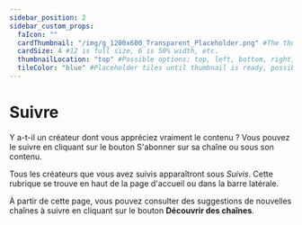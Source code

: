 ---
sidebar_position: 2
sidebar_custom_props:
  faIcon: ""
  cardThumbnail: "/img/g_1200x600_Transparent_Placeholder.png" #The thumbnail on the category card.
  cardSize: 4 #12 is full size, 6 is 50% width, etc.
  thumbnailLocation: "top" #Possible options: top, left, bottom, right, none
  tileColor: "blue" #Placeholder tiles until thumbnail is ready, possible options: blue, cream, darkpurple, lightpurple, mauve, orange, pink, none
---

# Suivre

Y a-t-il un créateur dont vous appréciez vraiment le contenu ? Vous pouvez le suivre en cliquant sur le bouton S'abonner sur sa chaîne ou sous son contenu.

Tous les créateurs que vous avez suivis apparaîtront sous *Suivis*. Cette rubrique se trouve en haut de la page d'accueil ou dans la barre latérale.

À partir de cette page, vous pouvez consulter des suggestions de nouvelles chaînes à suivre en cliquant sur le bouton **Découvrir des chaînes**.
